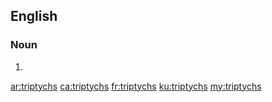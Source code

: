 ==English==

===Noun===
{{head|en|plural}}

# {{plural of|triptych|lang=en}}

[[ar:triptychs]]
[[ca:triptychs]]
[[fr:triptychs]]
[[ku:triptychs]]
[[my:triptychs]]